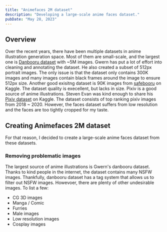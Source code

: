 ```yaml
---
title: "Animefaces 2M dataset"
description: "Developing a large-scale anime faces dataset."
pubDate: "May 28, 2023"
---
```


## Overview

Over the recent years, there have been multiple datasets in anime illustration generation space.
Most of them are small-scale, and the largest one is [Danbooru dataset](https://gwern.net/danbooru2021) with ~5M images.
Gwern has put a lot of effort into cleaning and annotating the dataset. He also created a subset of 512px portrait images.
The only issue is that the dataset only contains 300K images and many images contain black frames around the image to ensure 512px size.
Another good exisitng dataset is 90K images from [safebooru](https://www.kaggle.com/datasets/scribbless/another-anime-face-dataset) on Kaggle.
The dataset quality is execellent, but lacks in size. Pixiv is a good source of anime illustrations.
Steven Evan was kind enough to share his [Pixiv dataset](https://www.kaggle.com/datasets/stevenevan99/face-of-pixiv-top-daily-illustration-2020) on Kaggle.
The dataset consists of top ranking pixiv images from 2018 ~ 2020. However, the faces dataset suffers from low resolution and the faces are too tightly cropped for my taste.

## Creating Animefaces 2M dataset

For that reason, I decided to create a large-scale anime faces dataset from these datasets.

### Removing problematic images

The largest source of anime illustrations is Gwern's danbooru dataset. Thanks to kind people in the internet, the dataset contains many NSFW images.
Thankfully, danbooru dataset has a tag system that allows us to filter out NSFW images. Howevoer, there are plenty of other undesirable images. To list a few:

- CG 3D images
- Manga / Comic
- Furries
- Male images
- Low resolution images
- Cosplay images
